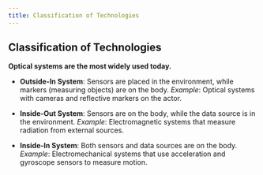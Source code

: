```yaml
---
title: Classification of Technologies
---
```


## Classification of Technologies

**Optical systems are the most widely used today.**

* **Outside-In System**: Sensors are placed in the environment, while markers (measuring objects) are on the body.
  *Example*: Optical systems with cameras and reflective markers on the actor.

* **Inside-Out System**: Sensors are on the body, while the data source is in the environment.
  *Example*: Electromagnetic systems that measure radiation from external sources.

* **Inside-In System**: Both sensors and data sources are on the body.
  *Example*: Electromechanical systems that use acceleration and gyroscope sensors to measure motion.
